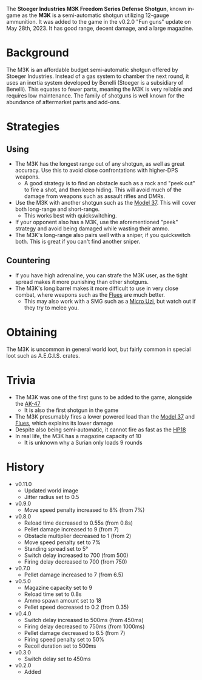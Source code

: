 The **Stoeger Industries M3K Freedom Series Defense Shotgun**, known in-game as the **M3K** is a semi-automatic shotgun utilizing 12-gauge ammunition. It was added to the game in the v0.2.0 "Fun guns" update on May 28th, 2023. It has good range, decent damage, and a large magazine.

# Background
The M3K is an affordable budget semi-automatic shotgun offered by Stoeger Industries. Instead of a gas system to chamber the next round, it uses an inertia system developed by Benelli (Stoeger is a subsidiary of Benelli). This equates to fewer parts, meaning the M3K is very reliable and requires low maintenance. The family of shotguns is well known for the abundance of aftermarket parts and add-ons.

# Strategies

## Using
- The M3K has the longest range out of any shotgun, as well as great accuracy. Use this to avoid close confrontations with higher-DPS weapons. 
  - A good strategy is to find an obstacle such as a rock and "peek out" to fire a shot, and then keep hiding. This will avoid much of the damage from weapons such as assault rifles and DMRs.
- Use the M3K with another shotgun such as the [Model 37](/weapons/guns/model_37). This will cover both long-range and short-range.
  - This works best with quickswitching.
- If your opponent also has a M3K, use the aforementioned "peek" strategy and avoid being damaged while wasting their ammo.
- The M3K's long-range also pairs well with a sniper, if you quickswitch both. This is great if you can't find another sniper.

## Countering
- If you have high adrenaline, you can strafe the M3K user, as the tight spread makes it more punishing than other shotguns.
- The M3K's long barrel makes it more difficult to use in very close combat, where weapons such as the [Flues](/weapons/guns/flues) are much better.
  - This may also work with a SMG such as a [Micro Uzi](/weapons/guns/micro_uzi), but watch out if they try to melee you.

# Obtaining
The M3K is uncommon in general world loot, but fairly common in special loot such as A.E.G.I.S. crates.

# Trivia
- The M3K was one of the first guns to be added to the game, alongside the [AK-47](/weapons/guns/ak47)
  - It is also the first shotgun in the game
- The M3K presumably fires a lower powered load than the [Model 37](/weapons/guns/model_37) and [Flues](/weapons/guns/flues), which explains its lower damage
- Despite also being semi-automatic, it cannot fire as fast as the [HP18](/weapons/guns/hp18)
- In real life, the M3K has a magazine capacity of 10 
  - It is unknown why a Surian only loads 9 rounds


# History
- v0.11.0
  - Updated world image
  - Jitter radius set to 0.5
- v0.9.0
  - Move speed penalty increased to 8% (from 7%)
- v0.8.0
  - Reload time decreased to 0.55s (from 0.8s)
  - Pellet damage increased to 9 (from 7)
  - Obstacle multiplier decreased to 1 (from 2)
  - Move speed penalty set to 7%
  - Standing spread set to 5°
  - Switch delay increased to 700 (from 500)
  - Firing delay decreased to 700 (from 750)
- v0.7.0
  - Pellet damage increased to 7 (from 6.5)
- v0.5.0
  - Magazine capacity set to 9
  - Reload time set to 0.8s
  - Ammo spawn amount set to 18
  - Pellet speed decreased to 0.2 (from 0.35)
- v0.4.0
  - Switch delay increased to 500ms (from 450ms)
  - Firing delay decreased to 750ms (from 1000ms)
  - Pellet damage decreased to 6.5 (from 7)
  - Firing speed penalty set to 50%
  - Recoil duration set to 500ms
- v0.3.0
  - Switch delay set to 450ms
- v0.2.0
  - Added
